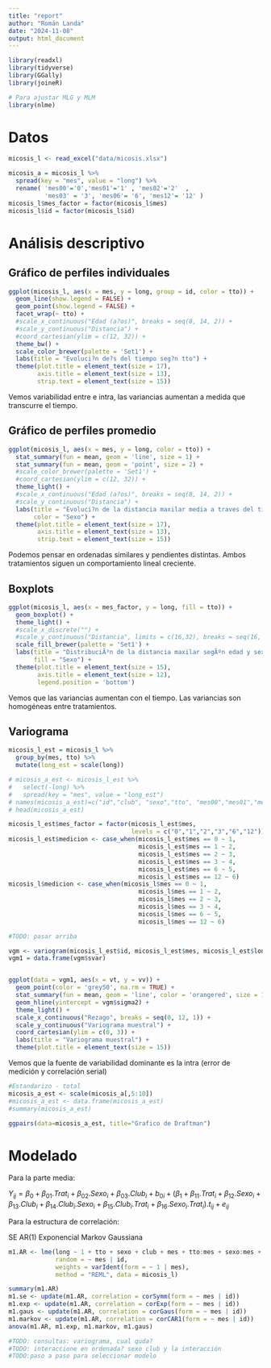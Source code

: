 ```yaml
---
title: "report"
author: "Román Landa"
date: "2024-11-08"
output: html_document
---
```

```r
library(readxl)
library(tidyverse)
library(GGally)
library(joineR)

# Para ajustar MLG y MLM
library(nlme)
```

# Datos
```r
micosis_l <- read_excel("data/micosis.xlsx")

micosis_a = micosis_l %>%
  spread(key = "mes", value = "long") %>% 
  rename( 'mes00'='0','mes01'='1' , 'mes02'='2'  , 
          'mes03' = '3', 'mes06'= '6', 'mes12'= '12' ) 
micosis_l$mes_factor = factor(micosis_l$mes)
micosis_l$id = factor(micosis_l$id)
```

# Análisis descriptivo

## Gráfico de perfiles individuales

```r
ggplot(micosis_l, aes(x = mes, y = long, group = id, color = tto)) +
  geom_line(show.legend = FALSE) +
  geom_point(show.legend = FALSE) +
  facet_wrap(~ tto) +
  #scale_x_continuous("Edad (a?os)", breaks = seq(8, 14, 2)) +
  #scale_y_continuous("Distancia") +
  #coord_cartesian(ylim = c(12, 32)) +
  theme_bw() +
  scale_color_brewer(palette = 'Set1') +
  labs(title = "Evoluci?n de?s del tiempo seg?n tto") +
  theme(plot.title = element_text(size = 17),
        axis.title = element_text(size = 13),
        strip.text = element_text(size = 15))

```

Vemos variabilidad entre e intra, las variancias aumentan a medida que transcurre el tiempo.

## Gráfico de perfiles promedio

```r
ggplot(micosis_l, aes(x = mes, y = long, color = tto)) +
  stat_summary(fun = mean, geom = 'line', size = 1) + 
  stat_summary(fun = mean, geom = 'point', size = 2) +
  #scale_color_brewer(palette = 'Set1') +
  #coord_cartesian(ylim = c(12, 32)) +
  theme_light() +
  #scale_x_continuous("Edad (a?os)", breaks = seq(8, 14, 2)) +
  #scale_y_continuous("Distancia") +
  labs(title = "Evoluci?n de la distancia maxilar media a traves del tiempo seg?n sexo",
       color = "Sexo") +
  theme(plot.title = element_text(size = 17),
        axis.title = element_text(size = 13),
        strip.text = element_text(size = 15))

```

Podemos pensar en ordenadas similares y pendientes distintas. Ambos tratamientos siguen un comportamiento lineal creciente.


## Boxplots

```r
ggplot(micosis_l, aes(x = mes_factor, y = long, fill = tto)) +
  geom_boxplot() +
  theme_light() +
  #scale_x_discrete("") +
  #scale_y_continuous("Distancia", limits = c(16,32), breaks = seq(16, 32, 2)) +
  scale_fill_brewer(palette = 'Set1') +
  labs(title = "DistribuciÃ³n de la distancia maxilar segÃºn edad y sexo",
       fill = "Sexo") +
  theme(plot.title = element_text(size = 15),
        axis.title = element_text(size = 12),
        legend.position = 'bottom')

```
Vemos que las variancias aumentan con el tiempo. Las variancias son homogéneas entre tratamientos.

## Variograma



```r
micosis_l_est = micosis_l %>% 
  group_by(mes, tto) %>% 
  mutate(long_est = scale(long)) 

# micosis_a_est <- micosis_l_est %>%
#   select(-long) %>% 
#   spread(key = "mes", value = "long_est")
# names(micosis_a_est)=c("id","club", "sexo","tto", "mes00","mes01","mes02","mes03","mes06","mes12")
# head(micosis_a_est)

micosis_l_est$mes_factor = factor(micosis_l_est$mes, 
                                  levels = c("0","1","2","3","6","12"))
micosis_l_est$medicion <- case_when(micosis_l_est$mes == 0 ~ 1,
                                    micosis_l_est$mes == 1 ~ 2,
                                    micosis_l_est$mes == 2 ~ 3,
                                    micosis_l_est$mes == 3 ~ 4,
                                    micosis_l_est$mes == 6 ~ 5,
                                    micosis_l_est$mes == 12 ~ 6)
micosis_l$medicion <- case_when(micosis_l$mes == 0 ~ 1,
                                    micosis_l$mes == 1 ~ 2,
                                    micosis_l$mes == 2 ~ 3,
                                    micosis_l$mes == 3 ~ 4,
                                    micosis_l$mes == 6 ~ 5,
                                    micosis_l$mes == 12 ~ 6)

#TODO: pasar arriba

vgm <- variogram(micosis_l_est$id, micosis_l_est$mes, micosis_l_est$long_est)
vgm1 = data.frame(vgm$svar)


ggplot(data = vgm1, aes(x = vt, y = vv)) +
  geom_point(color = 'grey50', na.rm = TRUE) +
  stat_summary(fun = mean, geom = 'line', color = 'orangered', size = 1, na.rm = TRUE) + 
  geom_hline(yintercept = vgm$sigma2) +
  theme_light() +
  scale_x_continuous("Rezago", breaks = seq(0, 12, 1)) +
  scale_y_continuous("Variograma muestral") +
  coord_cartesian(ylim = c(0, 3)) + 
  labs(title = "Variograma muestral") +
  theme(plot.title = element_text(size = 15))


```
Vemos que la fuente de variabilidad dominante es la intra (error de medición y correlación serial)


```r
#Estandarizo - total
micosis_a_est <- scale(micosis_a[,5:10]) 
#micosis_a_est <- data.frame(micosis_a_est)
#summary(micosis_a_est)

ggpairs(data=micosis_a_est, title="Grafico de Draftman")
```

# Modelado

Para la parte media:

$Y_{ij}=\beta_0 + \beta_{01}.Trat_i + \beta_{02}.Sexo_i + \beta_{03}.Club_i + b_{0i} + (\beta_1 + \beta_{11}.Trat_i + \beta_{12}.Sexo_i + \beta_{13}.Club_i +\beta_{14}.Club_i.Sexo_i +\beta_{15}.Club_i.Trat_i +\beta_{16}.Sexo_i.Trat_i ).t_{ij}+e_{ij}$

Para la estructura de correlación:

SE AR(1) Exponencial Markov Gaussiana

```r
m1.AR <- lme(long ~ 1 + tto + sexo + club + mes + tto:mes + sexo:mes + club:mes+ sexo:club:mes + sexo:tto:mes + tto:club:mes,
             random = ~ mes | id,
             weights = varIdent(form = ~ 1 | mes),
             method = "REML", data = micosis_l)

summary(m1.AR)
m1.se <- update(m1.AR, correlation = corSymm(form = ~ mes | id))
m1.exp <- update(m1.AR, correlation = corExp(form = ~ mes | id))
m1.gaus <- update(m1.AR, correlation = corGaus(form = ~ mes | id))
m1.markov <- update(m1.AR, correlation = corCAR1(form = ~ mes | id))
anova(m1.AR, m1.exp, m1.markov, m1.gaus)
```
```r
#TODO: consultas: variograma, cual quda? 
#TODO: interaccione en ordenada? sexo club y la interacción
#TODO:paso a paso para seleccionar modelo
```

